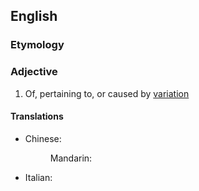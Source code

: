 ==English==

===Etymology===
{{suffix|en|variation|al}}

===Adjective===
{{en-adj}}

# Of, pertaining to, or caused by [[variation]]

====Translations====
{{trans-top|of or pertaining to variation}}
* Chinese:
*: Mandarin: {{t|cmn|变化的}}
* Italian: {{t|it|variazionale}}
{{trans-mid}}
{{trans-bottom}}